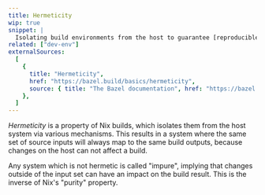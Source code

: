 ```yaml
---
title: Hermeticity
wip: true
snippet: |
  Isolating build environments from the host to guarantee [reproducible](/concepts/reproducibility) builds
related: ["dev-env"]
externalSources:
  [
    {
      title: "Hermeticity",
      href: "https://bazel.build/basics/hermeticity",
      source: { title: "The Bazel documentation", href: "https://bazel.build" },
    },
  ]
---
```


_Hermeticity_ is a property of Nix builds, which isolates them from the host system via various mechanisms.
This results in a system where the same set of source inputs will always map to the same build outputs,
because changes on the host can not affect a build.

Any system which is not hermetic is called "impure", implying that changes outside of the input set can have an impact on the build result.
This is the inverse of Nix's "purity" property.
